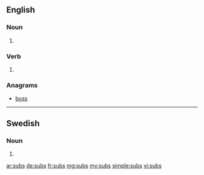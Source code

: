 ==English==

===Noun===
{{head|en|plural}}

# {{plural of|sub|lang=en}}

===Verb===
{{head|en|verb form}}

# {{en-third-person singular of|sub}}

===Anagrams===
* [[buss#English|buss]]

----

==Swedish==

===Noun===
{{head|sv|noun form}}

# {{sv-noun-form-indef-gen|sub}}

[[ar:subs]]
[[de:subs]]
[[fr:subs]]
[[mg:subs]]
[[my:subs]]
[[simple:subs]]
[[vi:subs]]